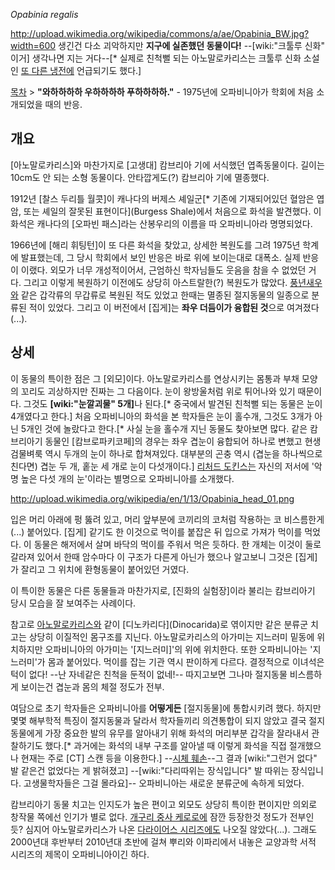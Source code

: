 ''Opabinia regalis''

http://upload.wikimedia.org/wikipedia/commons/a/ae/Opabinia_BW.jpg?width=600
생긴건 다소 괴악하지만 '''지구에 실존했던 동물이다!''' --[wiki:"크툴루 신화" 이거] 생각나면 지는 거다--[* 실제로 친척뻘 되는 아노말로카리스는 크툴루 신화 소설인 [[또 다른 냉전]]에 언급되기도 했다.]

[[목차]]
> '''"와하하하하 우하하하하 푸하하하하."'''
- 1975년에 오파비니아가 학회에 처음 소개되었을 때의 반응.

== 개요 ==
[아노말로카리스]와 마찬가지로 [고생대] 캄브리아 기에 서식했던 엽족동물이다. 길이는 10cm도 안 되는 소형 동물이다. 안타깝게도(?) 캄브리아 기에 멸종했다.

1912년 [찰스 두리틀 월콧]이 캐나다의 버제스 셰일군[* 기존에 기재되어있던 혈암은 엽암, 또는 셰일의 잘못된 표현이다](Burgess Shale)에서 처음으로 화석을 발견했다. 이 화석은 캐나다의 [오파빈 패스]라는 산봉우리의 이름을 따 오파비니아라 명명되었다.
 
1966년에 [해리 휘팅턴]이 또 다른 화석을 찾았고, 상세한 복원도를 그려 1975년 학계에 발표했는데, 그 당시 학회에서 보인 반응은 바로 위에 보이는대로 대폭소. 실제 반응이 이랬다. 외모가 너무 개성적이어서, 근엄하신 학자님들도 웃음을 참을 수 없었던 거다. 그리고 이렇게 복원하기 이전에도 상당히 아스트랄한(?) 복원도가 많았다. [[풍년새우]]와 같은 갑각류의 무갑류로 복원된 적도 있었고 한때는 멸종된 절지동물의 일종으로 분류된 적이 있었다. 그리고 이 버전에서 [집게]는 '''좌우 더듬이가 융합된 것'''으로 여겨졌다(...).

== 상세 ==
이 동물의 특이한 점은 그 [외모]이다. 아노말로카리스를 연상시키는 몸통과 부채 모양의 꼬리도 괴상하지만 진짜는 그 다음이다. 눈이 왕방울처럼 위로 튀어나와 있기 때문이다. 그것도 '''[wiki:"눈깔괴물" 5개]'''나 된다.[* 중국에서 발견된 친척뻘 되는 동물은 눈이 4개였다고 한다.] 처음 오파비니아의 화석을 본 학자들은 눈이 홀수개, 그것도 3개가 아닌 5개인 것에 놀랐다고 한다.[* 사실 눈을 홀수개 지닌 동물도 찾아보면 많다. 같은 캄브리아기 동물인 [캄브로파키코페]의 경우는 좌우 겹눈이 융합되어 하나로 변했고 현생 검물벼룩 역시 두개의 눈이 하나로 합쳐져있다. 대부분의 곤충 역시 (겹눈을 하나씩으로 친다면) 겹눈 두 개, 홑눈 세 개로 눈이 다섯개이다.]
[[리처드 도킨스]]는 자신의 저서에 '악명 높은 다섯 개의 눈'이라는 별명으로 오파비니아를 소개했다.

http://upload.wikimedia.org/wikipedia/en/1/13/Opabinia_head_01.png

입은 머리 아래에 펑 뚫려 있고, 머리 앞부분에 코끼리의 코처럼 작용하는 코 비스름한게(...) 붙어있다. [집게] 같기도 한 이것으로 먹이를 붙잡은 뒤 입으로 가져가 먹이를 먹었다. 이 동물은 해저에서 살며 바닥의 먹이를 주워서 먹은 듯하다. 한 개체는 이것이 둘로 갈라져 있어서 한때 암수마다 이 구조가 다른게 아닌가 했으나 알고보니 그것은 [집게]가 잘리고 그 위치에 환형동물이 붙어있던 거였다.

이 특이한 동물은 다른 동물들과 마찬가지로, [진화의 실험장]이라 불리는 캄브리아기 당시 모습을 잘 보여주는 사례이다.

참고로 [[아노말로카리스]]와 같이 [디노카리다](Dinocarida)로 엮이지만 같은 분류군 치고는 상당히 이질적인 몸구조를 지닌다. 아노말로카리스의 아가미는 지느러미 밑동에 위치하지만 오파비니아의 아가미는 '[지느러미]'의 위에 위치한다. 또한 오파비니아는 '지느러미'가 몸과 붙어있다. 먹이를 잡는 기관 역시 판이하게 다르다. 결정적으로 이녀석은 턱이 없다! --난 자네같은 친척을 둔적이 없네!-- 따지고보면 그나마 절지동물 비스름하게 보이는건 겹눈과 몸의 체절 정도가 전부.

여담으로 초기 학자들은 오파비니아를 '''어떻게든''' [절지동물]에 통합시키려 했다. 하지만 몇몇 해부학적 특징이 절지동물과 달라서 학자들끼리 의견통합이 되지 않았고 결국 절지동물에게 가장 중요한 발의 유무를 알아내기 위해 화석의 머리부분 갑각을 잘라내서 관찰하기도 했다.[* 과거에는 화석의 내부 구조를 알아낼 때 이렇게 화석을 직접 절개했으나 현재는 주로 [CT] 스캔 등을 이용한다.] --[[시체 훼손]]--그 결과 [wiki:"그런거 없다" 발 같은건 없었다는 게 밝혀졌고] --[wiki:"다리따위는 장식입니다" 발 따위는 장식입니다. 고생물학자들은 그걸 몰라요]-- 오파비니아는 새로운 분류군에 속하게 되었다.

캄브리아기 동물 치고는 인지도가 높은 편이고 외모도 상당히 특이한 편이지만 의외로 창작물 쪽에선 인기가 별로 없다. [[개구리 중사 케로로]]에 잠깐 등장한것 정도가 전부인 듯? 심지어 아노말로카리스가 나온 [[다라이어스 시리즈]]에도 나오질 않았다(...). 그래도 2000년대 후반부터 2010년대 초반에 걸쳐 뿌리와 이파리에서 내놓은 교양과학 서적 시리즈의 제목이 오파비니아이긴 하다.  
